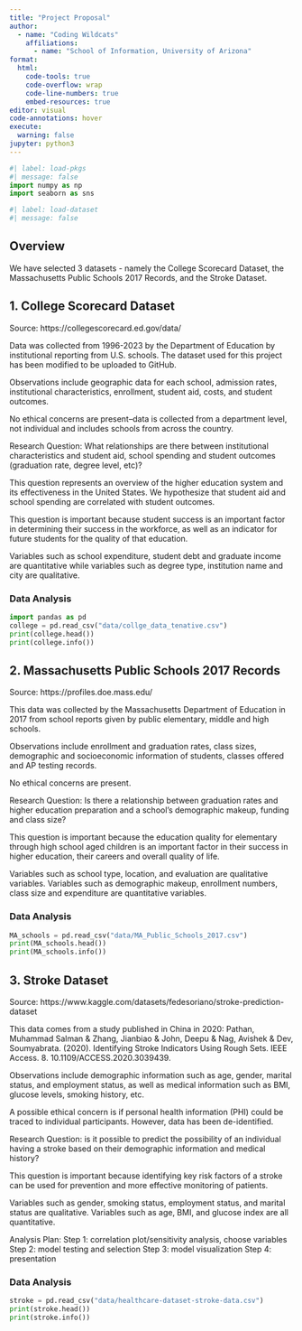 ```yaml
---
title: "Project Proposal"
author: 
  - name: "Coding Wildcats"
    affiliations:
      - name: "School of Information, University of Arizona"
format:
  html:
    code-tools: true
    code-overflow: wrap
    code-line-numbers: true
    embed-resources: true
editor: visual
code-annotations: hover
execute:
  warning: false
jupyter: python3
---
```


```python
#| label: load-pkgs
#| message: false
import numpy as np
import seaborn as sns
```

```python
#| label: load-dataset
#| message: false
```

## Overview

We have selected 3 datasets - namely the College Scorecard Dataset, the Massachusetts Public Schools 2017 Records, and the Stroke Dataset.

## 1. College Scorecard Dataset

Source: https://collegescorecard.ed.gov/data/

Data was collected from 1996-2023 by the Department of Education by institutional reporting from U.S. schools. The dataset used for this project has been modified to be uploaded to GitHub.

Observations include geographic data for each school, admission rates, institutional characteristics, enrollment, student aid, costs, and student outcomes.

No ethical concerns are present--data is collected from a department level, not individual and includes schools from across the country.

Research Question: What relationships are there between institutional characteristics and student aid, school spending and student outcomes (graduation rate, degree level, etc)?

This question represents an overview of the higher education system and its effectiveness in the United States. We hypothesize that student aid and school spending are correlated with student outcomes.

This question is important because student success is an important factor in determining their success in the workforce, as well as an indicator for future students for the quality of that education.

Variables such as school expenditure, student debt and graduate income are quantitative while variables such as degree type, institution name and city are qualitative.

### Data Analysis

```python
import pandas as pd
college = pd.read_csv("data/collge_data_tenative.csv")
print(college.head())
print(college.info())
```

## 2. Massachusetts Public Schools 2017 Records

Source: https://profiles.doe.mass.edu/

This data was collected by the Massachusetts Department of Education in 2017 from school reports given by public elementary, middle and high schools.

Observations include enrollment and graduation rates, class sizes, demographic and socioeconomic information of students, classes offered and AP testing records.

No ethical concerns are present.

Research Question: Is there a relationship between graduation rates and higher education preparation and a school's demographic makeup, funding and class size?

This question is important because the education quality for elementary through high school aged children is an important factor in their success in higher education, their careers and overall quality of life.

Variables such as school type, location, and evaluation are qualitative variables. Variables such as demographic makeup, enrollment numbers, class size and expenditure are quantitative variables.

### Data Analysis

```python
MA_schools = pd.read_csv("data/MA_Public_Schools_2017.csv")
print(MA_schools.head())
print(MA_schools.info())
```

## 3. Stroke Dataset

Source: https://www.kaggle.com/datasets/fedesoriano/stroke-prediction-dataset

This data comes from a study published in China in 2020: Pathan, Muhammad Salman & Zhang, Jianbiao & John, Deepu & Nag, Avishek & Dev, Soumyabrata. (2020). Identifying Stroke Indicators Using Rough Sets. IEEE Access. 8. 10.1109/ACCESS.2020.3039439.

Observations include demographic information such as age, gender, marital status, and employment status, as well as medical information such as BMI, glucose levels, smoking history, etc.

A possible ethical concern is if personal health information (PHI) could be traced to individual participants. However, data has been de-identified.

Research Question: is it possible to predict the possibility of an individual having a stroke based on their demographic information and medical history?

This question is important because identifying key risk factors of a stroke can be used for prevention and more effective monitoring of patients.

Variables such as gender, smoking status, employment status, and marital status are qualitative. Variables such as age, BMI, and glucose index are all quantitative.

Analysis Plan: Step 1: correlation plot/sensitivity analysis, choose variables Step 2: model testing and selection Step 3: model visualization Step 4: presentation

### Data Analysis

```python
stroke = pd.read_csv("data/healthcare-dataset-stroke-data.csv")
print(stroke.head())
print(stroke.info())
```